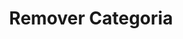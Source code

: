 ---
title: "Remover Categoria"
api: "DELETE https://regis.app.byefive.com.br/rest/categories/{id}"
description: "Remove uma categoria de produtos do sistema"
---